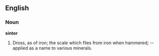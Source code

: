 ==English==

===Noun===

'''sinter'''

#Dross, as of iron; the scale which files from iron when hammered; -- applied as a name to various minerals.